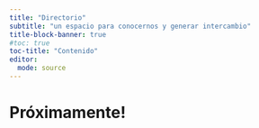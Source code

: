 ```yaml
---
title: "Directorio"
subtitle: "un espacio para conocernos y generar intercambio"
title-block-banner: true
#toc: true
toc-title: "Contenido"
editor: 
  mode: source
---
```


# Próximamente!
